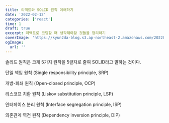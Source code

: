 ```yaml
---
title: 리액트와 SOLID 원칙 이해하기
date: '2022-02-12'
categories: ['react']
time: 1
draft: true
excerpt: 리액트로 코딩할 때 생각해야할 것들을 정리하기
coverImage: 'https://kyun2da-blog.s3.ap-northeast-2.amazonaws.com/20220931.png'
ogImage:
  url: ''
---
```


솔리드 원칙은 크게 5가지 원칙을 5글자로 줄여 SOLID라고 말하는 것이다.

단일 책임 원칙 (Single responsibility principle, SRP)

개방-폐쇄 원칙 (Open-closed principle, OCP)

리스코프 치환 원칙 (Liskov substitution principle, LSP)

인터페이스 분리 원칙 (Interface segregation principle, ISP)

의존관계 역전 원칙 (Dependency inversion principle, DIP)
